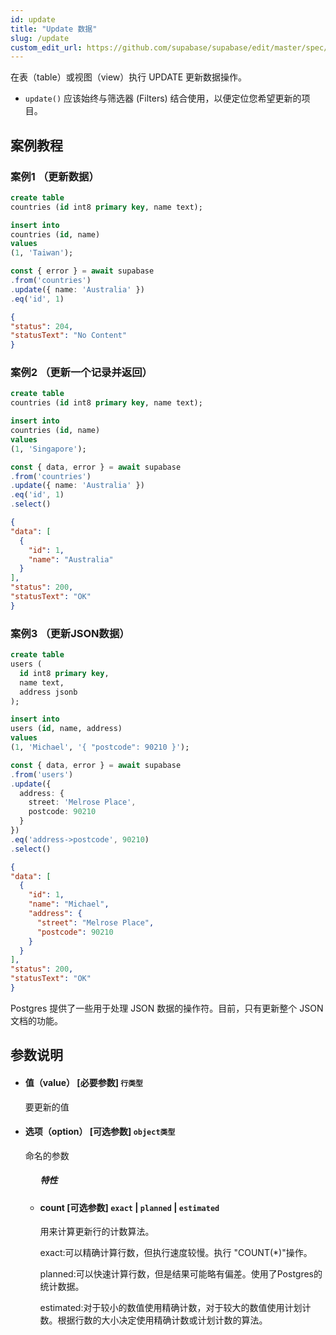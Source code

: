 ```yaml
---
id: update
title: "Update 数据"
slug: /update
custom_edit_url: https://github.com/supabase/supabase/edit/master/spec/supabase_js_v2.yml
---
```


在表（table）或视图（view）执行 UPDATE 更新数据操作。

* `update()` 应该始终与筛选器 (Filters) 结合使用，以便定位您希望更新的项目。


## 案例教程

### 案例1 （更新数据）

<Tabs scrollable size="small" type="underlined" defaultActiveId="demo1">

<TabPanel id="demo1" label="建表">

  ```sql
create table
  countries (id int8 primary key, name text);

insert into
  countries (id, name)
values
  (1, 'Taiwan');

  ```

</TabPanel>

<TabPanel id="demo2" label="使用方法">

  ```ts
const { error } = await supabase
  .from('countries')
  .update({ name: 'Australia' })
  .eq('id', 1)
  ```

</TabPanel>
<TabPanel id="demo3" label="返回结果">

  ```json
{
  "status": 204,
  "statusText": "No Content"
}
  ```
</TabPanel>
</Tabs>



### 案例2 （更新一个记录并返回）

<Tabs scrollable size="small" type="underlined" defaultActiveId="demo1">

<TabPanel id="demo1" label="建表">

  ```sql
create table
  countries (id int8 primary key, name text);

insert into
  countries (id, name)
values
  (1, 'Singapore');
  ```

</TabPanel>

<TabPanel id="demo2" label="使用方法">

  ```ts
const { data, error } = await supabase
  .from('countries')
  .update({ name: 'Australia' })
  .eq('id', 1)
  .select()
  ```

</TabPanel>
<TabPanel id="demo3" label="返回结果">

  ```json
{
  "data": [
    {
      "id": 1,
      "name": "Australia"
    }
  ],
  "status": 200,
  "statusText": "OK"
}
  ```
</TabPanel>
</Tabs>


### 案例3 （更新JSON数据）

<Tabs scrollable size="small" type="underlined" defaultActiveId="demo1">

<TabPanel id="demo1" label="建表">

  ```sql
create table
  users (
    id int8 primary key,
    name text,
    address jsonb
  );

insert into
  users (id, name, address)
values
  (1, 'Michael', '{ "postcode": 90210 }');
  ```

</TabPanel>

<TabPanel id="demo2" label="使用方法">

  ```ts
const { data, error } = await supabase
  .from('users')
  .update({
    address: {
      street: 'Melrose Place',
      postcode: 90210
    }
  })
  .eq('address->postcode', 90210)
  .select()
  ```

</TabPanel>
<TabPanel id="demo3" label="返回结果">

  ```json
{
  "data": [
    {
      "id": 1,
      "name": "Michael",
      "address": {
        "street": "Melrose Place",
        "postcode": 90210
      }
    }
  ],
  "status": 200,
  "statusText": "OK"
}
  ```

</TabPanel>

<TabPanel id="demo4" label="注意事项">

Postgres 提供了一些用于处理 JSON 数据的操作符。目前，只有更新整个 JSON 文档的功能。
  
</TabPanel>
</Tabs>

## 参数说明


<ul className="method-list-group">
  
<li className="method-list-item">
  <h4 className="method-list-item-label">
    <span className="method-list-item-label-name">
      值（value）
    </span>
    <span className="method-list-item-label-badge required">
      [必要参数]
    </span>
    <span className="method-list-item-validation">
      <code>行类型</code>
    </span>
  </h4>
  <div class="method-list-item-description">

要更新的值

  </div>
  
</li>


<li className="method-list-item">
  <h4 className="method-list-item-label">
    <span className="method-list-item-label-name">
      选项（option）
    </span>
    <span className="method-list-item-label-badge required">
      [可选参数]
    </span>
    <span className="method-list-item-validation">
      <code>object类型</code>
    </span>
  </h4>
  <div class="method-list-item-description">

命名的参数

  </div>
  
<ul className="method-list-group">
  <h5 class="method-list-title method-list-title-isChild expanded">特性</h5>

<li className="method-list-item">
  <h4 className="method-list-item-label">
    <span className="method-list-item-label-name">
      count
    </span>
    <span className="method-list-item-label-badge false">
      [可选参数]
    </span>
    <span className="method-list-item-validation">
      <code>exact</code> | <code>planned</code> | <code>estimated</code>
    </span>
  </h4>
  <div class="method-list-item-description">

用来计算更新行的计数算法。

exact:可以精确计算行数，但执行速度较慢。执行 "COUNT(*)"操作。

planned:可以快速计算行数，但是结果可能略有偏差。使用了Postgres的统计数据。

estimated:对于较小的数值使用精确计数，对于较大的数值使用计划计数。根据行数的大小决定使用精确计数或计划计数的算法。


  </div>
  
</li>

</ul>

</li>

</ul>

